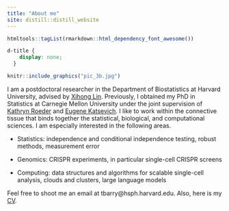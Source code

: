 ```yaml
---
title: "About me"
site: distill::distill_website
---
```


```r
htmltools::tagList(rmarkdown::html_dependency_font_awesome())
```

```css
d-title {
    display: none;
  }
```

::: {.floatting}
```r
knitr::include_graphics("pic_3b.jpg")
```

I am a postdoctoral researcher in the Department of Biostatistics at Harvard University, advised by [Xihong Lin](https://content.sph.harvard.edu/xlin/index.html). Previously, I obtained my PhD in Statistics at Carnegie Mellon University under the joint supervision of [Kathryn Roeder](http://www.stat.cmu.edu/~roeder/) and [Eugene Katsevich](https://ekatsevi.github.io). I like to work within the connective tissue that binds together the statistical, biological, and computational sciences. I am especially interested in the following areas.

:::

-   Statistics: independence and conditional independence testing, robust methods, measurement error

-   Genomics: CRISPR experiments, in particular single-cell CRISPR screens

-   Computing: data structures and algorithms for scalable single-cell analysis, clouds and clusters, large language models

Feel free to shoot me an email at tbarry@hsph.harvard.edu. Also, here is my [CV](ResumeCv/cv.pdf).